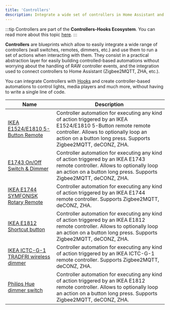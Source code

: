 ```yaml
---
title: 'Controllers'
description: Integrate a wide set of controllers in Home Assistant and provide an easy to use interface to run custom actions on a controller event.
---
```


:::tip
Controllers are part of the **Controllers-Hooks Ecosystem**. You can read more about this topic [here](/docs/controllers-hooks-ecosystem).
:::

**Controllers** are blueprints which allow to easily integrate a wide range of controllers (wall switches, remotes, dimmers, etc.) and use them to run a set of actions when interacting with them. They consist in a practical abstraction layer for easily building controlled-based automations without worrying about the handling of RAW controller events, and the integration used to connect controllers to Home Assistant (Zigbee2MQTT, ZHA, etc.).

You can integrate Controllers with [Hooks](hooks) and create controller-based automations to control lights, media players and much more, without having to write a single line of code.

| Name                                                                                | Description                                                                                                                                                                                                               |
| ----------------------------------------------------------------------------------- | ------------------------------------------------------------------------------------------------------------------------------------------------------------------------------------------------------------------------- |
| [IKEA E1524/E1810 5-Button Remote](/docs/blueprints/controllers/ikea_e1524_e1810)   | Controller automation for executing any kind of action triggered by an IKEA E1524/E1810 5-Button remote remote controller. Allows to optionally loop an action on a button long press. Supports Zigbee2MQTT, deCONZ, ZHA. |
| [E1743 On/Off Switch & Dimmer](/docs/blueprints/controllers/ikea_e1743)             | Controller automation for executing any kind of action triggered by an IKEA E1743 remote controller. Allows to optionally loop an action on a button long press. Supports Zigbee2MQTT, deCONZ, ZHA.                       |
| [IKEA E1744 SYMFONISK Rotary Remote](/docs/blueprints/controllers/ikea_e1744)       | Controller automation for executing any kind of action triggered by an IKEA E1744 remote controller. Supports Zigbee2MQTT, deCONZ, ZHA.                                                                                   |
| [IKEA E1812 Shortcut button](/docs/blueprints/controllers/ikea_e1812)               | Controller automation for executing any kind of action triggered by an IKEA E1812 remote controller. Allows to optionally loop an action on a button long press. Supports Zigbee2MQTT, deCONZ, ZHA.                       |
| [IKEA ICTC-G-1 TRADFRI wireless dimmer](/docs/blueprints/controllers/ikea_ictc_g_1) | Controller automation for executing any kind of action triggered by an IKEA ICTC-G-1 remote controller. Supports Zigbee2MQTT, deCONZ, ZHA.                                                                                |
| [Philips Hue dimmer switch](/docs/blueprints/controllers/philips_324131092621)      | Controller automation for executing any kind of action triggered by an IKEA E1812 remote controller. Allows to optionally loop an action on a button long press. Supports Zigbee2MQTT, deCONZ, ZHA.                       |
